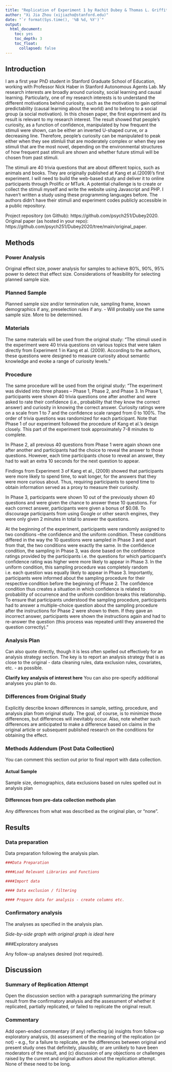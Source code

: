 ```yaml
---
title: "Replication of Experiment 1 by Rachit Dubey & Thomas L. Griffiths (2020, Psychological Review)"
author: "Xi Jia Zhou (xijiazho@stanford.edu)"
date: "`r format(Sys.time(), '%B %d, %Y')`"
output:
  html_document:
    toc: yes
    toc_depth: 3
    toc_float:
      collapsed: false
---
```


<!-- Replication reports should all use this template to standardize reporting across projects.  These reports will be public supplementary materials that accompany the summary report(s) of the aggregate results. -->

## Introduction

I am a first year PhD student in Stanford Graduate School of Education, working with Professor Nick Haber in Stanford Autonomous Agents Lab. My research interests are broadly around curiosity, social learning and causal learning. Particularly, one of my research interests is to understand the different motivations behind curiosity, such as the motivation to gain optimal predictability (causal learning about the world) and to belong to a social group (a social motivation). In this chosen paper, the first experiment and its result is relevant to my research interest. The result showed that people's curiosity, as a function of confidence, manipulated by how frequent the stimuli were shown, can be either an inverted U-shaped curve, or a decreasing line. Therefore, people's curiosity can be manipulated to peak either when they see stimluli that are moderately complex or when they see stimuli that are the most novel, depending on the environmental structures of how frequent past stimuli are shown and whether future stimuli will be chosen from past stimuli.

The stimuli are 40 trivia questions that are about different topics, such as animals and books. They are originally published at Kang et al.(2009)'s first experiment. I will need to build the web-based study and deliver it to online participants through Prolific or MTurk. A potential challenge is to create or collect the stimuli myself and write the website using Javascript and PHP. I haven't written a study using these programming languages before. The authors didn't have their stimuli and experiment codes publicly accessible in a public repository. 

Project repository (on Github): https://github.com/psych251/Dubey2020.
Original paper (as hosted in your repo): https://github.com/psych251/Dubey2020/tree/main/original_paper.

## Methods
### Power Analysis

Original effect size, power analysis for samples to achieve 80%, 90%, 95% power to detect that effect size.  Considerations of feasibility for selecting planned sample size.

### Planned Sample

Planned sample size and/or termination rule, sampling frame, known demographics if any, preselection rules if any.
- Will probably use the same sample size. More to be determined.

### Materials

The same materials will be used from the original study: "The stimuli used in the experiment were 40 trivia questions on various topics that were taken directly from Experiment 1 in Kang et al. (2009). According to the authors, these questions were designed to measure curiosity about semantic knowledge and evoke a range of curiosity levels."

### Procedure	

The same procedure will be used from the original study: "The experiment was divided into three phases – Phase 1, Phase 2, and Phase 3. In Phase 1, participants were shown 40 trivia questions one after another and were asked to rate their confidence (i.e., probability that they know the correct answer) and curiosity in knowing the correct answer. Curiosity ratings were on a scale from 1 to 7 and the confidence scale ranged from 0 to 100%. The order of trivia questions was randomized for each participant. Note that Phase 1 of our experiment followed the procedure of Kang et al.’s design closely. This part of the experiment took approximately 7-8 minutes to complete.

In Phase 2, all previous 40 questions from Phase 1 were again shown one after another and
participants had the choice to reveal the answer to those questions. However, each time participants chose to reveal an answer, they had to wait an extra 10 seconds for the next question to appear. 

Findings from Experiment 3 of Kang et al., (2009) showed that participants were more likely to spend time, to wait longer, for the answers that they were more curious about. Thus, requiring participants to spend time to obtain information served as a proxy to measure their curiosity.

In Phase 3, participants were shown 10 out of the previously shown 40 questions and were
given the chance to answer these 10 questions. For each correct answer, participants were given a bonus of $0.08. To discourage participants from using Google or other search engines, they were only given 2 minutes in total to answer the questions.

At the beginning of the experiment, participants were randomly assigned to two conditions –the confidence and the uniform condition. These conditions differed in the way the 10 questions were sampled in Phase 3 and apart from that, the two conditions were exactly the same. In the confidence condition, the sampling in Phase 3, was done based on the confidence ratings provided by the participants i.e. the questions for which participant’s confidence rating was higher were more likely to appear in Phase 3. In the uniform condition, this sampling procedure was completely random i.e. each question was equally likely to appear in Phase 3. Importantly, participants were informed about the sampling procedure for their respective condition before the beginning of Phase 2. The confidence condition thus creates a situation in which confidence is related to probability of occurrence and the uniform condition breaks this relationship. To ensure that participants understood the sampling procedure, participants had to answer a multiple-choice question about the sampling procedure after the instructions for Phase 2 were shown to them. If they gave an incorrect answer, participants were shown the instructions again and had to re-answer the question (this process was repeated until they answered the question correctly)."

### Analysis Plan

Can also quote directly, though it is less often spelled out effectively for an analysis strategy section.  The key is to report an analysis strategy that is as close to the original - data cleaning rules, data exclusion rules, covariates, etc. - as possible.  

**Clarify key analysis of interest here**  You can also pre-specify additional analyses you plan to do.

### Differences from Original Study

Explicitly describe known differences in sample, setting, procedure, and analysis plan from original study.  The goal, of course, is to minimize those differences, but differences will inevitably occur.  Also, note whether such differences are anticipated to make a difference based on claims in the original article or subsequent published research on the conditions for obtaining the effect.

### Methods Addendum (Post Data Collection)

You can comment this section out prior to final report with data collection.

#### Actual Sample
  Sample size, demographics, data exclusions based on rules spelled out in analysis plan

#### Differences from pre-data collection methods plan
  Any differences from what was described as the original plan, or “none”.


## Results
### Data preparation

Data preparation following the analysis plan.
	
```r
###Data Preparation

####Load Relevant Libraries and Functions

####Import data

#### Data exclusion / filtering

#### Prepare data for analysis - create columns etc.
```

### Confirmatory analysis

The analyses as specified in the analysis plan.  

*Side-by-side graph with original graph is ideal here*

###Exploratory analyses

Any follow-up analyses desired (not required).  

## Discussion
### Summary of Replication Attempt

Open the discussion section with a paragraph summarizing the primary result from the confirmatory analysis and the assessment of whether it replicated, partially replicated, or failed to replicate the original result.  

### Commentary

Add open-ended commentary (if any) reflecting (a) insights from follow-up exploratory analysis, (b) assessment of the meaning of the replication (or not) - e.g., for a failure to replicate, are the differences between original and present study ones that definitely, plausibly, or are unlikely to have been moderators of the result, and (c) discussion of any objections or challenges raised by the current and original authors about the replication attempt.  None of these need to be long.
